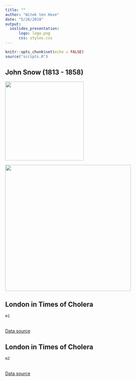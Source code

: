 ```yaml
---
title: ""
author: "Witek ten Hove"
date: "5/26/2018"
output:
  ioslides_presentation: 
      logo: logo.png
      css: styles.css
---
```


```r
knitr::opts_chunk$set(echo = FALSE)
source("scripts.R")
```

## John Snow (1813 - 1858)
<div class="columns-2">
  <img src="https://upload.wikimedia.org/wikipedia/commons/c/cc/John_Snow.jpg" width="250">

  <img src="https://upload.wikimedia.org/wikipedia/commons/2/27/Snow-cholera-map-1.jpg" width="400">
</div>

## London in Times of Cholera

```r
m1
```
<br>
[Data source](https://fusiontables.google.com/DataSource?docid=147wlDisDp6NnpNxHQpbnjAQ-iW4dR2MAmFdQxYc#rows:id=1)

## London in Times of Cholera

```r
m2
```
<br>
[Data source](https://fusiontables.google.com/DataSource?docid=147wlDisDp6NnpNxHQpbnjAQ-iW4dR2MAmFdQxYc#rows:id=1)


